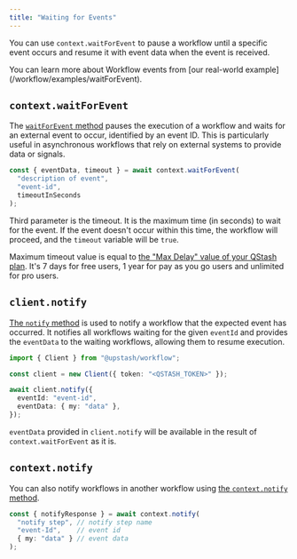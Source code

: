 ```yaml
---
title: "Waiting for Events"
---
```


You can use `context.waitForEvent` to pause a workflow until a specific event occurs and resume it with event data when the event is received.

<Tip>
  You can learn more about Workflow events from [our real-world example](/workflow/examples/waitForEvent).
</Tip>

## `context.waitForEvent`

The [`waitForEvent` method](/workflow/basics/context#context-waitforevent) pauses the execution of a workflow and waits for an external event to occur, identified by an event ID. This is particularly useful in asynchronous workflows that rely on external systems to provide data or signals.

```typescript
const { eventData, timeout } = await context.waitForEvent(
  "description of event",
  "event-id",
  timeoutInSeconds
);
```

Third parameter is the timeout. It is the maximum time (in seconds) to wait for the event. If the event doesn't occur within this time, the workflow will proceed, and the `timeout` variable will be `true`.

Maximum timeout value is equal to [the "Max Delay" value of your QStash plan](https://upstash.com/pricing/qstash). It's 7 days for free users, 1 year for pay as you go users and unlimited for pro users.

## `client.notify`

[The `notify` method](/workflow/basics/client#notify-waiting-workflow) is used to notify a workflow that the expected event has occurred. It notifies all workflows waiting for the given `eventId` and provides the `eventData` to the waiting workflows, allowing them to resume execution.

```typescript
import { Client } from "@upstash/workflow";

const client = new Client({ token: "<QSTASH_TOKEN>" });

await client.notify({
  eventId: "event-id",
  eventData: { my: "data" },
});
```

`eventData` provided in `client.notify` will be available in the result of `context.waitForEvent` as it is.

## `context.notify`

You can also notify workflows in another workflow using [the `context.notify` method](/workflow/basics/context#context-notify).

```typescript
const { notifyResponse } = await context.notify(
  "notify step", // notify step name
  "event-Id",    // event id
  { my: "data" } // event data
);
```
